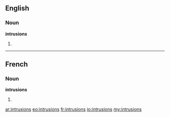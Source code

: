 ==English==

===Noun===
'''intrusions'''

# {{plural of|[[intrusion]]}}

----

==French==

===Noun===
'''intrusions''' {{f}}

# {{plural of|[[intrusion]]|lang=fr}}

[[ar:intrusions]]
[[eo:intrusions]]
[[fr:intrusions]]
[[io:intrusions]]
[[my:intrusions]]
